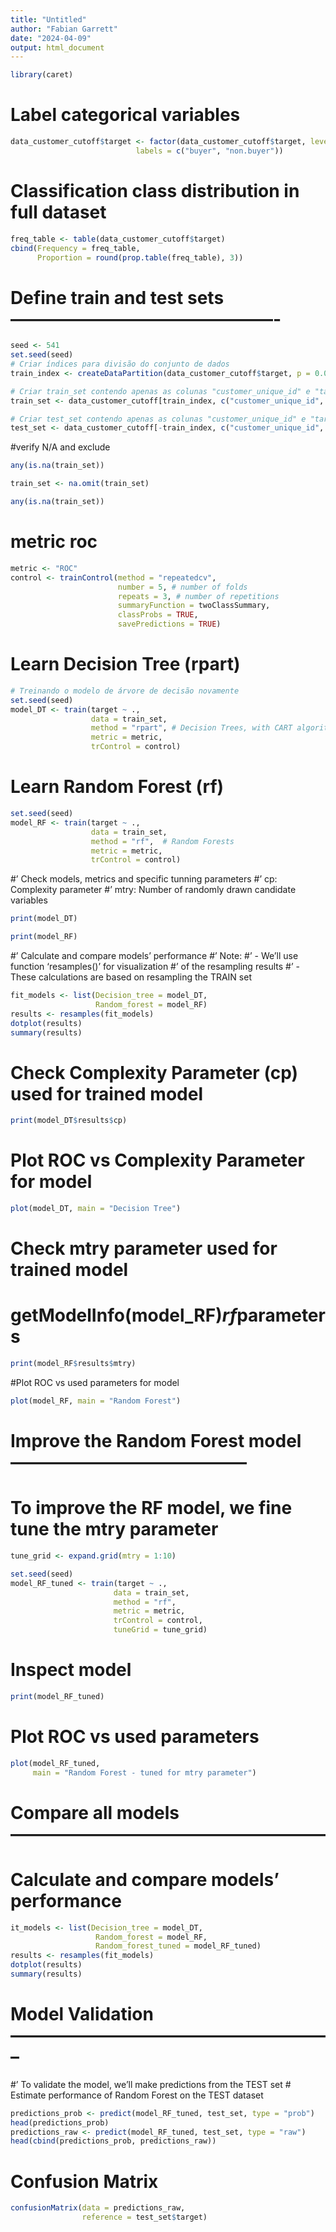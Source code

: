 ```yaml
---
title: "Untitled"
author: "Fabian Garrett"
date: "2024-04-09"
output: html_document
---
```


```r
library(caret)
```
# Label categorical variables
```r
data_customer_cutoff$target <- factor(data_customer_cutoff$target, levels = 1:0,
                            labels = c("buyer", "non.buyer"))
```
# Classification class distribution in full dataset
```r
freq_table <- table(data_customer_cutoff$target)
cbind(Frequency = freq_table,
      Proportion = round(prop.table(freq_table), 3))
```
# Define train and test sets ----------------------------------------------
```r
seed <- 541
set.seed(seed)
# Criar índices para divisão do conjunto de dados
train_index <- createDataPartition(data_customer_cutoff$target, p = 0.01, list = FALSE)

# Criar train_set contendo apenas as colunas "customer_unique_id" e "target"
train_set <- data_customer_cutoff[train_index, c("customer_unique_id", "target")]

# Criar test_set contendo apenas as colunas "customer_unique_id" e "target"
test_set <- data_customer_cutoff[-train_index, c("customer_unique_id", "target")]
```
#verify N/A  and exclude
```r
any(is.na(train_set))

train_set <- na.omit(train_set)

any(is.na(train_set))
```

# metric roc
```r
metric <- "ROC"
control <- trainControl(method = "repeatedcv",
                        number = 5, # number of folds
                        repeats = 3, # number of repetitions
                        summaryFunction = twoClassSummary,
                        classProbs = TRUE,
                        savePredictions = TRUE)
```
# Learn Decision Tree (rpart)
```r
# Treinando o modelo de árvore de decisão novamente
set.seed(seed)
model_DT <- train(target ~ .,
                  data = train_set,
                  method = "rpart", # Decision Trees, with CART algorithm
                  metric = metric,
                  trControl = control)
```
# Learn Random Forest (rf)
```r
set.seed(seed)
model_RF <- train(target ~ .,
                  data = train_set,
                  method = "rf",  # Random Forests
                  metric = metric,
                  trControl = control)
```
#' Check models, metrics and specific tunning parameters
#'   cp: Complexity parameter
#'   mtry: Number of randomly drawn candidate variables
```r
print(model_DT)
```
```r
print(model_RF)
```
#' Calculate and compare models' performance
#' Note:
#'   - We'll use function 'resamples()' for visualization
#'     of the resampling results
#'   - These calculations are based on resampling the TRAIN set

```r
fit_models <- list(Decision_tree = model_DT, 
                   Random_forest = model_RF)
results <- resamples(fit_models) 
dotplot(results)
summary(results)
```
# Check Complexity Parameter (cp) used for trained model
```r
print(model_DT$results$cp)
```
# Plot ROC vs Complexity Parameter for model
```r
plot(model_DT, main = "Decision Tree")
```
# Check mtry parameter used for trained model
# getModelInfo(model_RF)$rf$parameters
```r
print(model_RF$results$mtry)
```
#Plot ROC vs used parameters for model
```r
plot(model_RF, main = "Random Forest")
```

# Improve the Random Forest model -----------------------------------------
# To improve the RF model, we fine tune the mtry parameter
```r
tune_grid <- expand.grid(mtry = 1:10)

set.seed(seed)
model_RF_tuned <- train(target ~ .,
                       data = train_set,
                       method = "rf",
                       metric = metric,
                       trControl = control,
                       tuneGrid = tune_grid)
```
# Inspect model
```r
print(model_RF_tuned)
```
# Plot ROC vs used parameters
```r
plot(model_RF_tuned,
     main = "Random Forest - tuned for mtry parameter")
```
# Compare all models ------------------------------------------------------
# Calculate and compare models' performance
```r
it_models <- list(Decision_tree = model_DT, 
                   Random_forest = model_RF,
                   Random_forest_tuned = model_RF_tuned)
results <- resamples(fit_models)
dotplot(results)
summary(results)
```
# Model Validation --------------------------------------------------------
#' To validate the model, we'll make predictions from the TEST set
# Estimate performance of Random Forest on the TEST dataset
```r
predictions_prob <- predict(model_RF_tuned, test_set, type = "prob")
head(predictions_prob)
predictions_raw <- predict(model_RF_tuned, test_set, type = "raw")
head(cbind(predictions_prob, predictions_raw))
```
# Confusion Matrix
```r
confusionMatrix(data = predictions_raw,
                reference = test_set$target)
```


